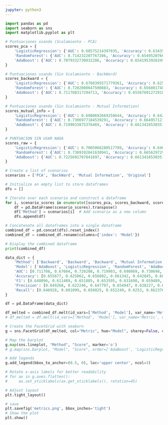 ```yaml
---
jupyter: python3
---
```



```python
import pandas as pd
import seaborn as sns
import matplotlib.pyplot as plt
```

```python
# Puntuaciones usando (Scalamiento - PCA)
scores_pca = {
    'LogisticRegression': {'AUC': 0.68575214397035, 'Accuracy': 0.6343534555237935, 'Precision': 0.6327521121696926, 'Recall': 0.6041881222107792, 'F1': 0.6181403108262359},
    'RandomForest': {'AUC': 0.714232207767286, 'Accuracy': 0.6549520766773163, 'Precision': 0.6470286885245902, 'Recall': 0.6503604531410917, 'F1': 0.6486902927580893},
    'AdaBoost': {'AUC': 0.7079332730032286, 'Accuracy': 0.654195392634942, 'Precision': 0.6490342787541326, 'Recall': 0.6402334363199451, 'F1': 0.644603819234425}
}

# Puntuaciones usando (Sin Scalamiento - BackWard)
scores_backward = {
    'LogisticRegression': {'AUC': 0.6760395571779361, 'Accuracy': 0.6258617790482597, 'Precision': 0.6222459132906895, 'Recall': 0.6010985238585651, 'F1': 0.6114894360048891},
    'RandomForest': {'AUC': 0.7202080647500883, 'Accuracy': 0.6568017487808979, 'Precision': 0.6477966101694915, 'Recall': 0.6560247167868177, 'F1': 0.6518847006651884},
    'AdaBoost': {'AUC': 0.711708317294713, 'Accuracy': 0.6558769127291071, 'Precision': 0.6492678725236865, 'Recall': 0.6469275660830759, 'F1': 0.6480956065686527}
}

# Puntuaciones usando (Sin Scalamiento - Mutual Information)
scores_mutual_info = {
    'LogisticRegression': {'AUC': 0.6980692669258644, 'Accuracy': 0.6428451319993274, 'Precision': 0.6382270497547302, 'Recall': 0.6253003776175764, 'F1': 0.6316975897346974},
    'RandomForest': {'AUC': 0.7306977184539291, 'Accuracy': 0.6649571212375988, 'Precision': 0.6566275310532584, 'Recall': 0.6623755578441469, 'F1': 0.6594890199094249},
    'AdaBoost': {'AUC': 0.7199033875376469, 'Accuracy': 0.6613418530351438, 'Precision': 0.6549465701482248, 'Recall': 0.6522485410230003, 'F1': 0.6535947712418301}
}

# PUNTUACION SIN USAR NADA
scores_raw = {
    'LogisticRegression': {'AUC': 0.7005066280517789, 'Accuracy': 0.6468807802253237, 'Precision': 0.6456467216051595, 'Recall': 0.6186062478544456, 'F1': 0.6318373071528752},
    'RandomForest': {'AUC': 0.7309192041630941, 'Accuracy': 0.6656297292752649, 'Precision': 0.6561391656814727, 'Recall': 0.6668383110195675, 'F1': 0.661445475440538}, 
    'AdaBoost': {'AUC': 0.7225691787841697, 'Accuracy': 0.6613418530351438, 'Precision': 0.6554287690179806, 'Recall': 0.6507037418468933, 'F1': 0.6530577088716624}
}

```

```python
# Create a list of scenarios
scenarios = ['PCA', 'BackWard', 'Mutual Information', 'Original']

# Initialize an empty list to store dataframes
dfs = []

# Iterate over each scenario and construct a dataframe
for i, scenario_scores in enumerate([scores_pca, scores_backward, scores_mutual_info, scores_raw]):
    df = pd.DataFrame(scenario_scores).transpose()
    df['Method'] = scenarios[i]  # Add scenario as a new column
    dfs.append(df)

# Concatenate all dataframes into a single dataframe
combined_df = pd.concat(dfs).reset_index()
combined_df = combined_df.rename(columns={'index': 'Model'})

# Display the combined dataframe
print(combined_df)
```

```python
data_dict = {
    'Method': ['Backward', 'Backward', 'Backward', 'Mutual Information', 'Mutual Information', 'Mutual Information', 'PCA', 'PCA', 'PCA'],
    'Model': ['AdaBoost', 'LogisticRegression', 'RandomForest', 'AdaBoost', 'LogisticRegression', 'RandomForest', 'AdaBoost', 'LogisticRegression', 'RandomForest'],
    'AUC': [0.711708, 0.67604, 0.720208, 0.719903, 0.698069, 0.730698, 0.707933, 0.685752, 0.714232],
    'Accuracy': [0.655877, 0.625862, 0.656802, 0.661342, 0.642845, 0.664957, 0.654195, 0.634353, 0.654952],
    'F1': [0.648096, 0.611489, 0.651885, 0.653595, 0.631698, 0.659489, 0.644604, 0.61814, 0.64869],
    'Precision': [0.649268, 0.622246, 0.647797, 0.654947, 0.638227, 0.656628, 0.649034, 0.632752, 0.647029],
    'Recall': [0.646928, 0.601099, 0.656025, 0.652249, 0.6253, 0.662376, 0.640233, 0.604188, 0.65036]
}

df = pd.DataFrame(data_dict)
```

```python

df_melted = combined_df.melt(id_vars=['Method', 'Model'], var_name='Metric', value_name='Score')
# df_melted = df.melt(id_vars=['Method', 'Model'], var_name='Metric', value_name='Score')

# Create the FacetGrid with seaborn
g = sns.FacetGrid(df_melted, col="Metric", hue="Model", sharey=False, col_wrap=2)

# Map the barplot
g.map(sns.lineplot, "Method", "Score", marker='o')
# g.map(sns.barplot, "Model", "Score", order=['AdaBoost', 'LogisticRegression', 'RandomForest'], errorbar=None)

# Add legends
g.add_legend(bbox_to_anchor=(0.5, 0), loc='upper center', ncol=3)

# Rotate x-axis labels for better readability
# for ax in g.axes.flatten():
#     ax.set_xticklabels(ax.get_xticklabels(), rotation=45)

# Adjust layout
plt.tight_layout()

# save
plt.savefig('metrics.png', bbox_inches='tight')
# Show the plot
plt.show()
```

